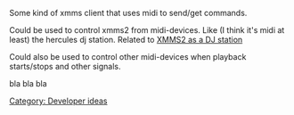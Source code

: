 Some kind of xmms client that uses midi to send/get commands.

Could be used to control xmms2 from midi-devices. Like (I think it's midi at least) the hercules dj station. Related to [[XMMS2 as a DJ station]]

Could also be used to control other midi-devices when playback starts/stops and other signals.

bla bla bla

[[Category: Developer ideas]]